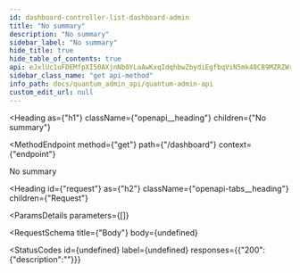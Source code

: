 ```yaml
---
id: dashboard-controller-list-dashboard-admin
title: "No summary"
description: "No summary"
sidebar_label: "No summary"
hide_title: true
hide_table_of_contents: true
api: eJxlUc1uFDEMfpXI50AXjnNb0YLaAwKxqIdqhbwZbydiEgfbqViN5mk48CB9MZRZWrrLKYkdf3+egAsJWuR83UMHl6jDjlH6d5xNeBxJvo1R7bm+7lPM4KGgYCIjUejuth6EtHBWUugmeLtataMnDRJLA4cOYJ49GN63Aeif8GDrz/59ZKc1JZQDeEhkAzdh92QLqw3QwcW/cQ9K8vAsQylUiXb4EgZKRzEYAqm+Mv5Oub11aUEHO0IhAf/38p4loUEHN7cb8GCH0j4NZgXOJV5lE3KBk6vJLcDu5nbjWiYOq1G2GPDx9+MvXkzHvOfGbNHGhvm5Yraa3JKlW3+6/o9gXaK75KBuz+KElKsEUsd7dzILHpr148yb1yvwEDgbBoNuasyF1RIutjMupk/SPSGdniwb/bSLMmLMMHuoMrbeMfmzxQ2s1orTtEOlrzLOcyv/qCSH4z4eUCLumuu77fxinR+uNjDPfwAzJtw/
sidebar_class_name: "get api-method"
info_path: docs/quantum_admin_api/quantum-admin-api
custom_edit_url: null
---
```



<Heading
  as={"h1"}
  className={"openapi__heading"}
  children={"No summary"}
>
</Heading>

<MethodEndpoint
  method={"get"}
  path={"/dashboard"}
  context={"endpoint"}
>
  
</MethodEndpoint>



No summary

<Heading
  id={"request"}
  as={"h2"}
  className={"openapi-tabs__heading"}
  children={"Request"}
>
</Heading>

<ParamsDetails
  parameters={[]}
>
  
</ParamsDetails>

<RequestSchema
  title={"Body"}
  body={undefined}
>
  
</RequestSchema>

<StatusCodes
  id={undefined}
  label={undefined}
  responses={{"200":{"description":""}}}
>
  
</StatusCodes>

